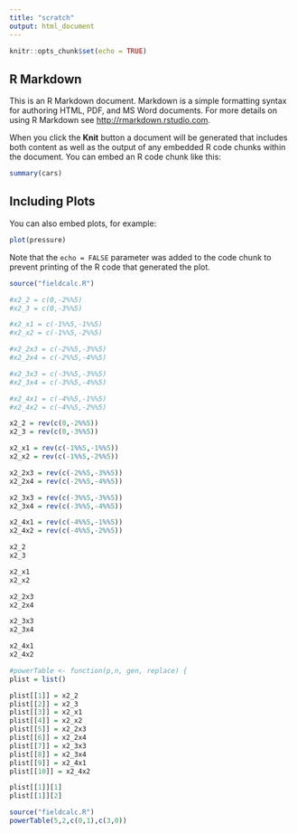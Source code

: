 ```yaml
---
title: "scratch"
output: html_document
---
```


```r
knitr::opts_chunk$set(echo = TRUE)
```

## R Markdown

This is an R Markdown document. Markdown is a simple formatting syntax for authoring HTML, PDF, and MS Word documents. For more details on using R Markdown see <http://rmarkdown.rstudio.com>.

When you click the **Knit** button a document will be generated that includes both content as well as the output of any embedded R code chunks within the document. You can embed an R code chunk like this:

```r
summary(cars)
```

## Including Plots

You can also embed plots, for example:

```r
plot(pressure)
```

Note that the `echo = FALSE` parameter was added to the code chunk to prevent printing of the R code that generated the plot.

```r
source("fieldcalc.R")

#x2_2 = c(0,-2%%5)
#x2_3 = c(0,-3%%5)

#x2_x1 = c(-1%%5,-1%%5)
#x2_x2 = c(-1%%5,-2%%5)

#x2_2x3 = c(-2%%5,-3%%5)
#x2_2x4 = c(-2%%5,-4%%5)

#x2_3x3 = c(-3%%5,-3%%5)
#x2_3x4 = c(-3%%5,-4%%5)

#x2_4x1 = c(-4%%5,-1%%5)
#x2_4x2 = c(-4%%5,-2%%5)

x2_2 = rev(c(0,-2%%5))
x2_3 = rev(c(0,-3%%5))

x2_x1 = rev(c(-1%%5,-1%%5))
x2_x2 = rev(c(-1%%5,-2%%5))

x2_2x3 = rev(c(-2%%5,-3%%5))
x2_2x4 = rev(c(-2%%5,-4%%5))

x2_3x3 = rev(c(-3%%5,-3%%5))
x2_3x4 = rev(c(-3%%5,-4%%5))

x2_4x1 = rev(c(-4%%5,-1%%5))
x2_4x2 = rev(c(-4%%5,-2%%5))

x2_2
x2_3

x2_x1
x2_x2

x2_2x3
x2_2x4

x2_3x3 
x2_3x4 

x2_4x1
x2_4x2 

#powerTable <- function(p,n, gen, replace) {
plist = list()

plist[[1]] = x2_2
plist[[2]] = x2_3
plist[[3]] = x2_x1
plist[[4]] = x2_x2
plist[[5]] = x2_2x3
plist[[6]] = x2_2x4
plist[[7]] = x2_3x3
plist[[8]] = x2_3x4
plist[[9]] = x2_4x1
plist[[10]] = x2_4x2

plist[[1]][1]
plist[[1]][2]
```

```r
source("fieldcalc.R")
powerTable(5,2,c(0,1),c(3,0))
```



